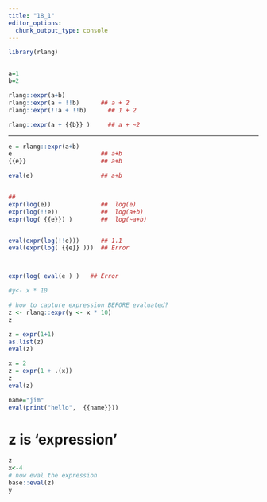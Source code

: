 ```yaml
---
title: "18_1"
editor_options: 
  chunk_output_type: console
---
```



```r
library(rlang)


a=1
b=2

rlang::expr(a+b)
rlang::expr(a + !!b)      ## a + 2
rlang::expr(!!a + !!b)      ## 1 + 2

rlang::expr(a + {{b}} )     ## a + ~2
```

---

```r
e = rlang::expr(a+b)
e                         ## a+b
{{e}}                     ## a+b

eval(e)                   ## a+b 


##
expr(log(e))              ##  log(e)
expr(log(!!e))            ##  log(a+b)
expr(log( {{e}}) )        ##  log(~a+b)


eval(expr(log(!!e)))      ## 1.1
eval(expr(log( {{e}} )))  ## Error



expr(log( eval(e ) )   ## Error

```

```r
#y<- x * 10

# how to capture expression BEFORE evaluated?
z <- rlang::expr(y <- x * 10)
z

z = expr(1+1)
as.list(z)
eval(z)

x = 2
z = expr(1 + .(x))
z
eval(z)

name="jim"
eval(print("hello",  {{name}}))


```

# z is 'expression'
```r
z
x<-4
# now eval the expression
base::eval(z)
y
```
